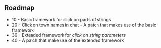 
== Roadmap ==

* 10 - Basic framework for click on parts of strings
* 20 - Click on town names in chat - A patch that makes use of the basic framework
* 30 - Extended framework for ''click on string parameters''
* 40 - A patch that make use of the extended framework